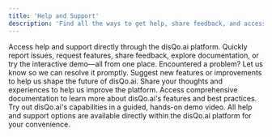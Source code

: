 ```yaml
---
title: 'Help and Support'
description: 'Find all the ways to get help, share feedback, and access resources in disQo.ai'
---
```


<Info>
Access help and support directly through the disQo.ai platform. Quickly report issues, request features, share feedback, explore documentation, or try the interactive demo—all from one place.
</Info>

<CardGroup>
  <Card title="Report an Issue" icon="alert-triangle" href="mailto:support@disqoai.com?subject=Issue%20Report">
    Encountered a problem? Let us know so we can resolve it promptly.
  </Card>
  <Card title="Request a Feature" icon="lightbulb" href="mailto:support@disqoai.com?subject=Feature%20Request">
    Suggest new features or improvements to help us shape the future of disQo.ai.
  </Card>
  <Card title="Share Feedback" icon="message-square" href="mailto:support@disqoai.com?subject=Feedback">
    Share your thoughts and experiences to help us improve the platform.
  </Card>
  <Card title="Documentation" icon="book-open" href="/">
    Access comprehensive documentation to learn more about disQo.ai's features and best practices.
  </Card>
  <Card title="Interactive Demo" icon="play-circle" href="https://app.disqoai.com/">
    Try out disQo.ai's capabilities in a guided, hands-on demo video.
  </Card>
</CardGroup>

<Info>
All help and support options are available directly within the disQo.ai platform for your convenience.
</Info>
